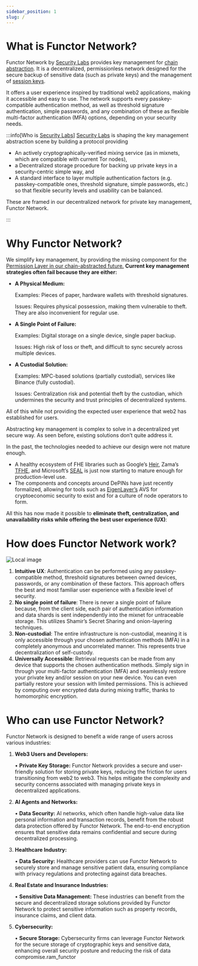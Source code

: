 ```yaml
---
sidebar_position: 1
slug: /
---
```


<Head>
  <meta prefix="og: http://ogp.me/ns#" />
</Head>

# What is Functor Network?

Functor Network by [Security Labs](https://node.securitylabs.xyz/) provides key management for [chain abstraction](https://frontier.tech/the-cake-framework). It is a decentralized, permissionless network designed for the secure backup of sensitive data (such as private keys) and the management of [session keys](https://demo.securitylabs.xyz/). 

It offers a user experience inspired by traditional web2 applications, making it accessible and easy to use. The network supports every passkey-compatible authentication method, as well as threshold signature authentication, simple passwords, and any combination of these as flexible multi-factor authentication (MFA) options, depending on your security needs.

:::info[Who is [Security Labs](https://node.securitylabs.xyz/)]
[Security Labs](https://node.securitylabs.xyz/) is shaping the key management abstraction scene by building a protocol providing

- An actively cryptographically-verified mixing service (as in mixnets, which are compatible with current Tor nodes),
- a Decentralized storage procedure for backing up private keys in a security-centric simple way, and
- A standard interface to layer multiple authentication factors (e.g. passkey-compatible ones, threshold signature, simple passwords, etc.) so that flexible security levels and usability can be balanced.

These are framed in our decentralized network for private key management, Functor Network.

:::

# Why Functor Network?

We simplify key management, by providing the missing component for the [Permission Layer in our chain-abstracted future.](https://frontier.tech/the-cake-framework) **Current key management strategies often fail because they are either:**

- **A Physical Medium:**
    
    Examples: Pieces of paper, hardware wallets with threshold signatures.
    
    Issues: Requires physical possession, making them vulnerable to theft. They are also inconvenient for regular use.
    
- **A Single Point of Failure:**
    
    Examples: Digital storage on a single device, single paper backup.
    
    Issues: High risk of loss or theft, and difficult to sync securely across multiple devices.
    
- **A Custodial Solution:**
    
    Examples: MPC-based solutions (partially custodial), services like Binance (fully custodial).
    
    Issues: Centralization risk and potential theft by the custodian, which undermines the security and trust principles of decentralized systems.
    

All of this while not providing the expected user experience that web2 has established for users.

Abstracting key management is complex to solve in a decentralized yet secure way. As seen before, existing solutions don’t quite address it.

In the past, the technologies needed to achieve our design were not mature enough.

- A healthy ecosystem of FHE libraries such as Google’s [Heir](https://github.com/google/heir), Zama’s [TFHE](https://github.com/zama-ai/tfhe-rs), and Microsoft’s [SEAL](https://github.com/microsoft/SEAL) is just now starting to mature enough for production-level use.
- The components and concepts around DePINs have just recently formalized, allowing for tools such as [EigenLayer’s](https://www.eigenlayer.xyz/) AVS for cryptoeconomic security to exist and for a culture of node operators to form.

All this has now made it possible to **eliminate theft, centralization, and unavailability risks while offering the best user experience (UX)**:

# How does Functor Network work?

![Local image](../static/img/diag_exc.png)

1. **Intuitive UX**: Authentication can be performed using any passkey-compatible method, threshold signatures between owned devices, passwords, or any combination of these factors. This approach offers the best and most familiar user experience with a flexible level of security.
2. **No single point of failure**: There is never a single point of failure because, from the client side, each pair of authentication information and data shards is sent independently into the mixnet for untraceable storage. This utilizes Shamir’s Secret Sharing and onion-layering techniques.
3. **Non-custodial**: The entire infrastructure is non-custodial, meaning it is only accessible through your chosen authentication methods (MFA) in a completely anonymous and uncorrelated manner. This represents true decentralization of self-custody.
4. **Universally Accessible**: Retrieval requests can be made from any device that supports the chosen authentication methods. Simply sign in through your multi-factor authentication (MFA) and seamlessly restore your private key and/or session on your new device. You can even partially restore your session with limited permissions. This is achieved by computing over encrypted data during mixing traffic, thanks to homomorphic encryption.

# Who can use Functor Network?

Functor Network is designed to benefit a wide range of users across various industries:

1. **Web3 Users and Developers:**
    
    • **Private Key Storage:** Functor Network provides a secure and user-friendly solution for storing private keys, reducing the friction for users transitioning from web2 to web3. This helps mitigate the complexity and security concerns associated with managing private keys in decentralized applications.
    
2. **AI Agents and Networks:**
    
    • **Data Security:** AI networks, which often handle high-value data like personal information and transaction records, benefit from the robust data protection offered by Functor Network. The end-to-end encryption ensures that sensitive data remains confidential and secure during decentralized processing.
    
3. **Healthcare Industry:**
    
    • **Data Security:** Healthcare providers can use Functor Network to securely store and manage sensitive patient data, ensuring compliance with privacy regulations and protecting against data breaches.
    
4. **Real Estate and Insurance Industries:**
    
    • **Sensitive Data Management:** These industries can benefit from the secure and decentralized storage solutions provided by Functor Network to protect sensitive information such as property records, insurance claims, and client data.
    
5. **Cybersecurity:**
    
    • **Secure Storage:** Cybersecurity firms can leverage Functor Network for the secure storage of cryptographic keys and sensitive data, enhancing overall security posture and reducing the risk of data compromise.ram_functor